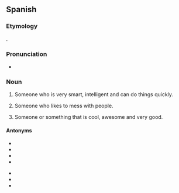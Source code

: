 ==Spanish==

===Etymology===
{{suffix|chingar|ón|lang=es}}.

===Pronunciation===
* {{rhymes|on|lang=es}}

===Noun===
{{es-noun|m|chingones|f=chingona}}

# {{lb|es|Mexico|colloquial}} Someone who is very smart, intelligent and can do things quickly.
# {{lb|es|Mexico|colloquial|vulgar}} Someone who likes to mess with people.
# {{lb|es|Mexico|colloquial}} Someone or something that is cool, awesome and very good.

====Antonyms====
{{top2}}
* {{l|es|bargasbila}}
* {{l|es|güey}}
* {{l|es|idiota}}
* {{l|es|menso}}
{{mid2}}
* {{l|es|pendejo}}
* {{l|es|tonto}}
* {{l|es|vargasbila}}
{{bottom}}